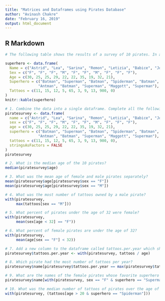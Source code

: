 ```yaml
---
title: "Matrices and Dataframes using Pirates Database"
author: "Avinash Chakre"
date: "February 16, 2019"
output: html_document
---
```


## R Markdown


```r
# The following table shows the results of a survey of 10 pirates. In addition to some basic demographic information, the survey asked each pirate "What is your favorite superhero?" and "How many tattoos do you have?"

superhero <- data.frame(
  Name = c("Astrid", "Lea", "Sarina", "Remon", "Letizia", "Babice", "Jonas", "Wendy", "Niveditha", "Gioia"),
  Sex = c("F", "F", "F", "M", "F", "F", "M", "F", "F", "F"),
  Age = c(30, 25, 25, 29, 22, 22, 35, 19, 32, 21),
  Superhero = c("Batman", "Superman", "Batman", "Spiderman", "Batman",
               "Antman", "Batman", "Superman", "Maggott", "Superman"),
  Tattoos = c(11, 15, 12, 5, 65, 3, 9, 13, 900, 0)
)
knitr::kable(superhero)

# 1. Combine the data into a single dataframe. Complete all the following exercises from the dataframe!
piratesurvey <- data.frame(
  name = c("Astrid", "Lea", "Sarina", "Remon", "Letizia", "Babice", "Jonas", "Wendy", "Niveditha", "Gioia"),
  sex = c("F", "F", "F", "M", "F", "F", "M", "F", "F", "F"),
  age = c(30, 25, 25, 29, 22, 22, 35, 19, 32, 21),
  superhero = c("Batman", "Superman", "Batman", "Spiderman", "Batman",
               "Antman", "Batman", "Superman", "Maggott", "Superman"),
  tattoos = c(11, 15, 12, 5, 65, 3, 9, 13, 900, 0),
  stringsAsFactors = FALSE
)
piratesurvey

# 2. What is the median age of the 10 pirates?
median(piratesurvey$age)

# 3. What was the mean age of female and male pirates separately?
mean(piratesurvey$age[piratesurvey$sex == "F"])
mean(piratesurvey$age[piratesurvey$sex == "M"])

# 4. What was the most number of tattoos owned by a male pirate?
with(piratesurvey, 
     max(tattoos[sex == "M"]))

# 5. What percent of pirates under the age of 32 were female?
with(piratesurvey, 
     mean(sex[age < 32] == "F"))

# 6. What percent of female pirates are under the age of 32?
with(piratesurvey, 
     mean(age[sex == "F"] < 32))

# 7. Add a new column to the dataframe called tattoos.per.year which shows how many tattoos each pirate has for each year in their life.
piratesurvey$tattoos.per.year <- with(piratesurvey, tattoos / age)

# 8. Which pirate had the most number of tattoos per year?
piratesurvey$name[piratesurvey$tattoos.per.year == max(piratesurvey$tattoos.per.year)]

# 9. What are the names of the female pirates whose favorite superhero is Superman?
piratesurvey$name[with(piratesurvey, sex == "F" & superhero == "Superman")]

# 10. What was the median number of tattoos of pirates over the age of 20 whose favorite superhero is Spiderman?
with(piratesurvey, (tattoos[age > 20 & superhero == "Spiderman"]))

```

